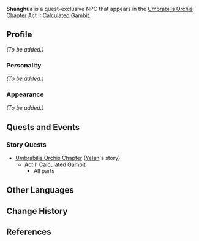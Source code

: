 {{Meta
<!--Remove this template after adding the missing info-->
|missing_NPC_profile  = yes
}}
{{Character Infobox
|type             = Quest NPC
|image            = NPC Shanghua.png
|region           = Liyue
|voiceEN          = [https://www.getgianni.com/ Gianni Matragano]<ref>Gianni Matragrano: [https://www.getgianni.com/games EN VA's Website]</ref>
}}
'''Shanghua''' is a quest-exclusive NPC that appears in the [[Umbrabilis Orchis Chapter]] Act I: [[Calculated Gambit]].

==Profile==
<!-- Detailed story/lore information goes here -->
''(To be added.)''

===Personality===
''(To be added.)''

===Appearance===
<!-- Keep appearance section short and concise. Limit to 2 paragraphs with 3-4 sentences each. -->
''(To be added.)''

==Quests and Events==
<!-- Hide/remove empty sections -->
===Story Quests===
* [[Umbrabilis Orchis Chapter]] ([[Yelan]]'s story)
** Act I: [[Calculated Gambit]]
*** All parts

==Other Languages==
{{Other Languages|default_hidden = 1
|en      = Shanghua
|zhs     = 商华
|zhs_rm  = Shānghuá
|zht     = 商華
|zht_rm  = Shānghuá
|ja      = 商華
|ja_rm   = Shouka<ref>{{Ref/Quest|Seven-Star Selection|note=Japanese Voice-Over}}</ref>
|ko      = {{tt|상화|商華}}
|ko_rm   = Sanghwa
|es      = Shanghua
|fr      = Shanghua
|ru      = Шан Хуа
|th      = Shanghua
|vi      = Shanghua
|de      = Shanghua
|id      = Shanghua
|pt      = Shanghua
}}

==Change History==
{{Change History|2.7}}

==References==
{{Reflist}}
